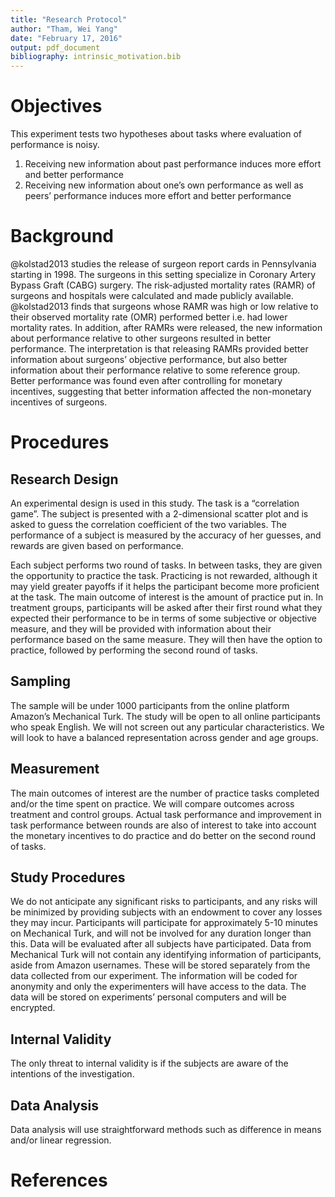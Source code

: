 ```yaml
---
title: "Research Protocol"
author: "Tham, Wei Yang"
date: "February 17, 2016"
output: pdf_document
bibliography: intrinsic_motivation.bib
---
```


# Objectives

This experiment tests two hypotheses about tasks where evaluation of performance is noisy. 

1. Receiving new information about past performance induces more effort and better performance
2. Receiving new information about one’s own performance as well as peers’ performance induces more effort and better performance

# Background 

@kolstad2013 studies the release of surgeon report cards in Pennsylvania starting in 1998. The surgeons in this setting specialize in Coronary Artery Bypass Graft (CABG) surgery. The risk-adjusted mortality rates (RAMR) of surgeons and hospitals were calculated and made publicly available. @kolstad2013 finds that surgeons whose RAMR was high or low relative to their observed mortality rate (OMR) performed better i.e. had lower mortality rates. In addition, after RAMRs were released, the new information about performance relative to other surgeons resulted in better performance. The interpretation is that releasing RAMRs provided better information about surgeons’ objective performance, but also better information about their performance relative to some reference group. Better performance was found even after controlling for monetary incentives, suggesting that better information affected the non-monetary incentives of surgeons. 

# Procedures
## Research Design
An experimental design is used in this study. The task is a “correlation game”. The subject is presented with a 2-dimensional scatter plot and is asked to guess the correlation coefficient of the two variables. The performance of a subject is measured by the accuracy of her guesses, and rewards are given based on performance. 

Each subject performs two round of tasks. In between tasks, they are given the opportunity to practice the task. Practicing is not rewarded, although it may yield greater payoffs if it helps the participant become more proficient at the task. The main outcome of interest is the amount of practice put in. In treatment groups, participants will be asked after their first round what they expected their performance to be in terms of some subjective or objective measure, and they will be provided with information about their performance based on the same measure. They will then have the option to practice, followed by performing the second round of tasks. 

## Sampling
The sample will be under 1000 participants from the online platform Amazon’s Mechanical Turk. The study will be open to all online participants who speak English. We will not screen out any particular characteristics. We will look to have a balanced representation across gender and age groups. 

## Measurement
The main outcomes of interest are the number of practice tasks completed and/or the time spent on practice. We will compare outcomes across treatment and control groups. Actual task performance and improvement in task performance between rounds are also of interest to take into account the monetary incentives to do practice and do better on the second round of tasks. 

## Study Procedures
We do not anticipate any significant risks to participants, and any risks will be minimized by providing subjects with an endowment to cover any losses they may incur. Participants will participate for approximately 5-10 minutes on Mechanical Turk, and will not be involved for any duration longer than this. Data will be evaluated after all subjects have participated. Data from Mechanical Turk will not contain any identifying information of participants, aside from Amazon usernames. These will be stored separately from the data collected from our experiment. The information will be coded for anonymity and only the experimenters will have access to the data. The data will be stored on experiments’ personal computers and will be encrypted.

## Internal Validity
The only threat to internal validity is if the subjects are aware of the intentions of the investigation.

## Data Analysis
Data analysis will use straightforward methods such as difference in means and/or linear regression. 

# References
